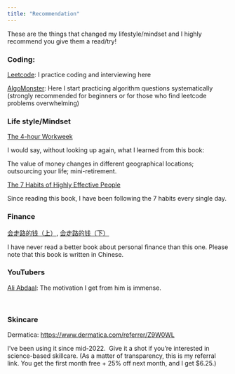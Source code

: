 ```yaml
---
title: "Recommendation"
---
```


These are the things that changed my lifestyle/mindset and I highly recommend you give them a read/try!

### Coding:

[Leetcode](https://leetcode.com/): I practice coding and interviewing here

[AlgoMonster](https://algo.monster/): Here I start practicing algorithm questions systematically (strongly recommended for beginners or for those who find leetcode problems overwhelming)

### Life style/Mindset

[The 4-hour Workweek](https://a.co/d/3egSVG2)

I would say, without looking up again, what I learned from this book:

The value of money changes in different geographical locations; outsourcing your life; mini-retirement. \

[The 7 Habits of Highly Effective People](https://a.co/d/3sDZiwN)

Since reading this book, I have been following the 7 habits every single day.

### Finance

[会走路的钱（上）](https://a.co/d/inrNox2), [会走路的钱（下）](https://a.co/d/dzk5rFC)

I have never read a better book about personal finance than this one. Please note that this book is written in Chinese. 

### YouTubers

[Ali Abdaal](https://www.youtube.com/@aliabdaal/): The motivation I get from him is immense.  

\

### Skincare

Dermatica: <https://www.dermatica.com/referrer/Z9W0WL>

I've been using it since mid-2022.  Give it a shot if you're interested in science-based skillcare. (As a matter of transparency, this is my referral link. You get the first month free + 25% off next month, and I get \$6.25.)
